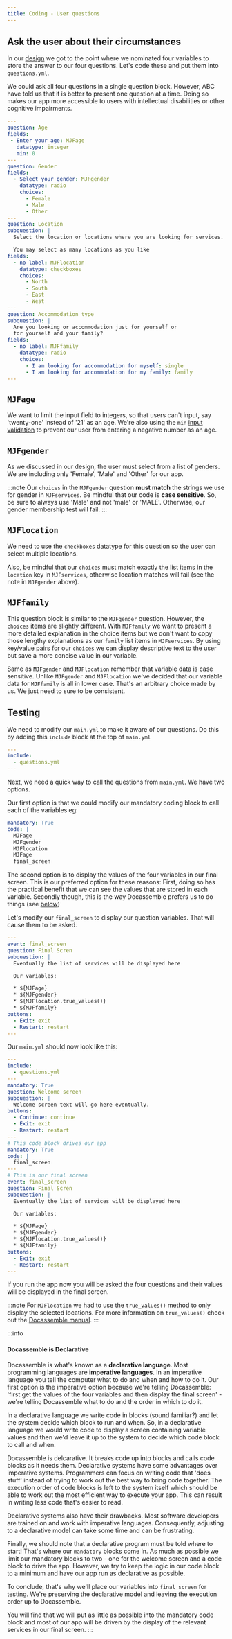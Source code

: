```yaml
---
title: Coding - User questions
---
```


## Ask the user about their circumstances
In our [design](00-10#ask-the-user-about-their-circumstances) we got to the point 
where we nominated four variables to store the answer to our four questions.  Let's
code these and put them into `questions.yml`.

We could ask all four questions in a single question block.  However, ABC have told us that
it is better to present one question at a time.  Doing so makes our app more accessible to
users with intellectual disabilities or other cognitive impairments.

```yml title="questions.yml" showLineNumbers
---
question: Age
fields:
 - Enter your age: MJFage
   datatype: integer
   min: 0
---
question: Gender
fields:
  - Select your gender: MJFgender
    datatype: radio
    choices:
      - Female
      - Male
      - Other
---
question: Location
subquestion: |
  Select the location or locations where you are looking for services.

  You may select as many locations as you like
fields:
  - no label: MJFlocation
    datatype: checkboxes
    choices:
      - North
      - South
      - East
      - West
---
question: Accommodation type
subquestion: |
  Are you looking or accommodation just for yourself or
  for yourself and your family?
fields:
  - no label: MJFfamily
    datatype: radio
    choices:
      - I am looking for accommodation for myself: single
      - I am looking for accommodation for my family: family
---
```

## `MJFage`
We want to limit the input field to integers, so that users can't input, say 'twenty-one' instead of
'21' as an age.  We're also using the `min` [input validation](https://docassemble.org/docs/fields.html#min)
to prevent our user from entering a negative number as an age.

## `MJFgender`
As we discussed in our design, the user must select from a list of genders.  We are including only 'Female',
'Male' and 'Other' for our app.

:::note
Our `choices` in the `MJFgender` question **must match** the strings we use for gender in `MJFservices`.
Be mindful that our code is **case sensitive**.  So, be sure to always use 'Male' and not 'male' or 'MALE'.
Otherwise, our gender membership test will fail.
:::

## `MJFlocation`
We need to use the `checkboxes` datatype for this question so the user can select multiple locations.

Also, be mindful that our `choices` must match exactly the list items in the `location` key in `MJFservices`,
otherwise location matches will fail (see the note in `MJFgender` above).

## `MJFfamily`
This question block is similar to the `MJFgender` question.  However, the `choices` items are slightly
different.  With `MJFfamily` we want to present a more detailed explanation in the choice items but we
don't want to copy those lengthy explanations as our `family` list items in `MJFservices`.  By using
[key/value pairs](https://docassemble.org/docs/fields.html#choices) for our `choices` we can display
descriptive text to the user but save a more concise value in our variable.

Same as `MJFgender` and `MJFlocation` remember that variable data is case sensitive.  Unlike `MJFgender`
and `MJFlocation` we've decided that our variable data for `MJFfamily` is all in lower case.  That's an
arbitrary choice made by us.  We just need to sure to be consistent.

## Testing
We need to modify our `main.yml` to make it aware of our questions.  Do this by adding this `include` block
at the top of `main.yml`
```yml
---
include:
  - questions.yml
---
```
Next, we need a quick way to call the questions from `main.yml`.  We have two options.

Our first option is that we could modify our mandatory coding block to call each of the variables eg:
```yml
mandatory: True
code: |
  MJFage
  MJFgender
  MJFlocation
  MJFage
  final_screen
```

The second option is to display the values of the four variables in our final screen.  This is our
preferred option for these reasons:
First, doing so has the practical benefit that we can see the values that are stored in each variable.
Secondly though, this is the way Docassemble prefers us to do things (see
[below](#docassemble-is-declarative))

Let's modify our `final_screen` to display our question variables.  That will cause them to be asked.
```yml
---
event: final_screen
question: Final Scren
subquestion: |
  Eventually the list of services will be displayed here

  Our variables:

  * ${MJFage}
  * ${MJFgender}
  * ${MJFlocation.true_values()}
  * ${MJFfamily}
buttons:
  - Exit: exit
  - Restart: restart
---
```
Our `main.yml` should now look like this:
```yml title="main.yml" showLineNumbers
---
include:
  - questions.yml
---
mandatory: True
question: Welcome screen
subquestion: |
  Welcome screen text will go here eventually.
buttons:
  - Continue: continue
  - Exit: exit
  - Restart: restart
---
# This code block drives our app
mandatory: True
code: |
  final_screen
---
# This is our final screen
event: final_screen
question: Final Scren
subquestion: |
  Eventually the list of services will be displayed here

  Our variables:

  * ${MJFage}
  * ${MJFgender}
  * ${MJFlocation.true_values()}
  * ${MJFfamily}
buttons:
  - Exit: exit
  - Restart: restart
---
```
If you run the app now you will be asked the four questions and their values will be
displayed in the final screen.

<DisplayImage imageURL='/textbook/img/textbook/chapter_06/filter/coding3.png' />

:::note
For `MJFlocation` we had to use the `true_values()` method to only display the selected locations.
For more information on `true_values()` check out the [Docassemble manual](https://docassemble.org/docs/objects.html#DADict).
:::

:::info
#### Docassemble is Declarative
Docassemble is what's known as a **declarative language**.  Most programming languages are **imperative languages**.
In an imperative language you tell the computer what to do and when and how to do it.  Our first option is
the imperative option because we're telling Docassemble: 'first get the values of the four variables and then
display the final screen' - we're telling Docassemble what to do and the order in which to do it.

In a declarative language we write code in blocks (sound familiar?) and let the system decide which block to run
and when.  So, in a declarative language we would write code to display a screen containing variable values
and then we'd leave it up to the system to decide which code block to call and when.

Docassemble is delcarative.  It breaks code up into blocks and calls code blocks as it needs them.
Declarative systems have some advantages over imperative systems.  Programmers can focus on writing
code that 'does stuff' instead of trying to work out the best way to bring code together.  The execution
order of code blocks is left to the system itself which should be able to work out the most efficient way
to execute your app.  This can result in writing less code that's easier to read.

Declarative systems also have their drawbacks.  Most software
developers are trained on and work with imperative languages.  Consequently,
adjusting to a declarative model can take some time and can be frustrating.

Finally, we should note that a declarative program must be told where to start!  That's where our
`mandatory` blocks come in.  As much as possible we limit our mandatory blocks to two - one for
the welcome screen and a code block to drive the app.  However, we try to keep the logic in our
code block to a minimum and have our app run as declarative as possible.

To conclude, that's why we'll place our variables into `final_screen` for testing.  We're preserving
the declarative model and leaving the execution order up to Docassemble.

You will find that we will put as little as possible into the mandatory code block and most of our
app will be driven by the display of the relevant services in our final screen.
:::